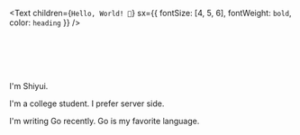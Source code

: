 <Text
  children={`Hello, World! 👋`}
  sx={{ fontSize: [4, 5, 6], fontWeight: `bold`, color: `heading` }}
/>

<br />
<br />
<br />
<br />

 
I'm Shiyui.
 
I'm a college student. I prefer server side. 

I'm writing Go recently. Go is my favorite language.